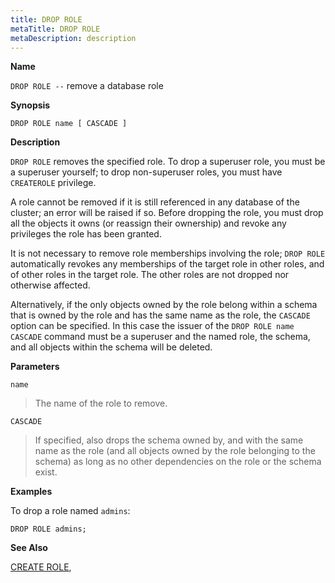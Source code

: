 ```yaml
---
title: DROP ROLE
metaTitle: DROP ROLE
metaDescription: description
---
```


**Name**

`DROP ROLE --` remove a database role

**Synopsis**

``` text
DROP ROLE name [ CASCADE ]
```

**Description**

`DROP ROLE` removes the specified role. To drop a superuser role, you
must be a superuser yourself; to drop non-superuser roles, you must have
`CREATEROLE` privilege.

A role cannot be removed if it is still referenced in any database of
the cluster; an error will be raised if so. Before dropping the role,
you must drop all the objects it owns (or reassign their ownership) and
revoke any privileges the role has been granted.

It is not necessary to remove role memberships involving the role; `DROP
ROLE` automatically revokes any memberships of the target role in other
roles, and of other roles in the target role. The other roles are not
dropped nor otherwise affected.

Alternatively, if the only objects owned by the role belong within a
schema that is owned by the role and has the same name as the role, the
`CASCADE` option can be specified. In this case the issuer of the `DROP
ROLE name CASCADE` command must be a superuser and the named role, the
schema, and all objects within the schema will be deleted.

**Parameters**

`name`

> The name of the role to remove.

`CASCADE`

> If specified, also drops the schema owned by, and with the same name
> as the role (and all objects owned by the role belonging to the
> schema) as long as no other dependencies on the role or the schema
> exist.

**Examples**

To drop a role named `admins`:

``` text
DROP ROLE admins;
```

**See Also**

[CREATE ROLE](create_role),
